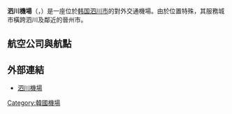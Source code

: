 {{Expand|time=2015-11-04}}
{{Unreferenced |time=2015-11-04T06:41:08+00:00 }}
{{Infobox airport
| name         = 泗川機場<br /><small>Sacheon Airport</small>
| nativename   = {{lang|ko|사천공항}}
| photo        = 
| photosize    = 
| caption      = 
| IATA         = HIN
| ICAO         = RKPS
| type         = 軍民合用
| owner        = [[大韓民國空軍|大韓民國空軍]]
| operator     = [[大韓民國空軍|大韓民國空軍]]<br />{{Link-ko|韓國機場公社|한국공항공사}}
| city-served  = [[慶尚南道|慶尚南道]]
| location     = [[韩国|韩国]][[慶尚南道|慶尚南道]][[泗川市|泗川市]]
| opened       = {{start date|1969|11}}
| closed       = <!-- {{end date|YYYY|MM|DD}} -->
| elevation-m  = 8
| metric-elev  = yes
| coordinates  = {{Coord|35|05|19|N|128|04|13|E|type:airport_region:KR|display=inline,title}}
| latd  =  35 | latm  = 05 | lats  = 19 | latNS  = N
| longd = 128 | longm = 04 | longs = 13 | longEW = E
| website                = {{URL|http://www.airport.co.kr/sacheoneng/index.do}}
| pushpin_map            = South Korea
| pushpin_mapsize        = 250
| pushpin_map_caption    = 機場在韓國的位置
| pushpin_label          = HIN/RKPS
| pushpin_label_position = right
| r1-number    = 06L/24R
| r1-length-m  = 2,743
| r1-surface   = 混凝土
| r2-number    = 06R/24L
| r2-length-m  = 2,743
| r2-surface   = 混凝土
| metric-rwy   = yes
| stat-year    = 2014
| stat1-header = 客運量
| stat1-data   = 124,792 人次
| stat2-header = 貨運量
| stat2-data   = 631.3 公噸
| stat3-header = 起降架次
| stat3-data   = 1,802 架次
}}

'''泗川機場'''（{{kor|k=사천공항|hanja=泗川空港|羅=Sacheon Gonghang|f=y}}，{{airport codes|HIN|RKPS}}）是一座位於[[韩国|韩国]][[泗川市|泗川市]]的對外交通機場。由於位置特殊，其服務城市橫跨泗川及鄰近的晉州市。

== 航空公司與航點 ==
{{airport-dest-list
|{{flagicon|KOR}} [[真航空|真航空]] | [[金浦國際機場|首爾/金浦]]
|{{flagicon|KOR}} {{link-ko|嗨航空|하이에어}} | [[金浦國際機場|首爾/金浦]]、[[濟州國際機場|濟州]]
}}

== 外部連結 ==
* [http://www.airport.co.kr/sacheoneng/index.do 泗川機場] {{Wayback|url=http://www.airport.co.kr/sacheoneng/index.do |date=20210120130743 }}{{ko}}{{en}}

{{韓國機場}}
{{大韓民國空軍}}

[[Category:韓國機場|Category:韓國機場]]